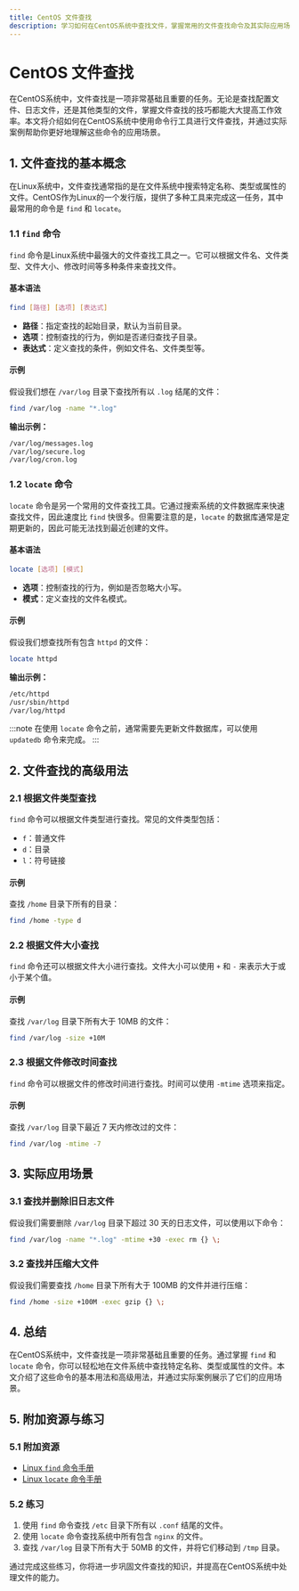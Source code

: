 ```yaml
---
title: CentOS 文件查找
description: 学习如何在CentOS系统中查找文件，掌握常用的文件查找命令及其实际应用场景。
---
```


# CentOS 文件查找

在CentOS系统中，文件查找是一项非常基础且重要的任务。无论是查找配置文件、日志文件，还是其他类型的文件，掌握文件查找的技巧都能大大提高工作效率。本文将介绍如何在CentOS系统中使用命令行工具进行文件查找，并通过实际案例帮助你更好地理解这些命令的应用场景。

## 1. 文件查找的基本概念

在Linux系统中，文件查找通常指的是在文件系统中搜索特定名称、类型或属性的文件。CentOS作为Linux的一个发行版，提供了多种工具来完成这一任务，其中最常用的命令是 `find` 和 `locate`。

### 1.1 `find` 命令

`find` 命令是Linux系统中最强大的文件查找工具之一。它可以根据文件名、文件类型、文件大小、修改时间等多种条件来查找文件。

#### 基本语法

```bash
find [路径] [选项] [表达式]
```

- **路径**：指定查找的起始目录，默认为当前目录。
- **选项**：控制查找的行为，例如是否递归查找子目录。
- **表达式**：定义查找的条件，例如文件名、文件类型等。

#### 示例

假设我们想在 `/var/log` 目录下查找所有以 `.log` 结尾的文件：

```bash
find /var/log -name "*.log"
```

**输出示例：**

```bash
/var/log/messages.log
/var/log/secure.log
/var/log/cron.log
```

### 1.2 `locate` 命令

`locate` 命令是另一个常用的文件查找工具。它通过搜索系统的文件数据库来快速查找文件，因此速度比 `find` 快很多。但需要注意的是，`locate` 的数据库通常是定期更新的，因此可能无法找到最近创建的文件。

#### 基本语法

```bash
locate [选项] [模式]
```

- **选项**：控制查找的行为，例如是否忽略大小写。
- **模式**：定义查找的文件名模式。

#### 示例

假设我们想查找所有包含 `httpd` 的文件：

```bash
locate httpd
```

**输出示例：**

```bash
/etc/httpd
/usr/sbin/httpd
/var/log/httpd
```

:::note
在使用 `locate` 命令之前，通常需要先更新文件数据库，可以使用 `updatedb` 命令来完成。
:::

## 2. 文件查找的高级用法

### 2.1 根据文件类型查找

`find` 命令可以根据文件类型进行查找。常见的文件类型包括：

- `f`：普通文件
- `d`：目录
- `l`：符号链接

#### 示例

查找 `/home` 目录下所有的目录：

```bash
find /home -type d
```

### 2.2 根据文件大小查找

`find` 命令还可以根据文件大小进行查找。文件大小可以使用 `+` 和 `-` 来表示大于或小于某个值。

#### 示例

查找 `/var/log` 目录下所有大于 10MB 的文件：

```bash
find /var/log -size +10M
```

### 2.3 根据文件修改时间查找

`find` 命令可以根据文件的修改时间进行查找。时间可以使用 `-mtime` 选项来指定。

#### 示例

查找 `/var/log` 目录下最近 7 天内修改过的文件：

```bash
find /var/log -mtime -7
```

## 3. 实际应用场景

### 3.1 查找并删除旧日志文件

假设我们需要删除 `/var/log` 目录下超过 30 天的日志文件，可以使用以下命令：

```bash
find /var/log -name "*.log" -mtime +30 -exec rm {} \;
```

### 3.2 查找并压缩大文件

假设我们需要查找 `/home` 目录下所有大于 100MB 的文件并进行压缩：

```bash
find /home -size +100M -exec gzip {} \;
```

## 4. 总结

在CentOS系统中，文件查找是一项非常基础且重要的任务。通过掌握 `find` 和 `locate` 命令，你可以轻松地在文件系统中查找特定名称、类型或属性的文件。本文介绍了这些命令的基本用法和高级用法，并通过实际案例展示了它们的应用场景。

## 5. 附加资源与练习

### 5.1 附加资源

- [Linux `find` 命令手册](https://man7.org/linux/man-pages/man1/find.1.html)
- [Linux `locate` 命令手册](https://man7.org/linux/man-pages/man1/locate.1.html)

### 5.2 练习

1. 使用 `find` 命令查找 `/etc` 目录下所有以 `.conf` 结尾的文件。
2. 使用 `locate` 命令查找系统中所有包含 `nginx` 的文件。
3. 查找 `/var/log` 目录下所有大于 50MB 的文件，并将它们移动到 `/tmp` 目录。

通过完成这些练习，你将进一步巩固文件查找的知识，并提高在CentOS系统中处理文件的能力。